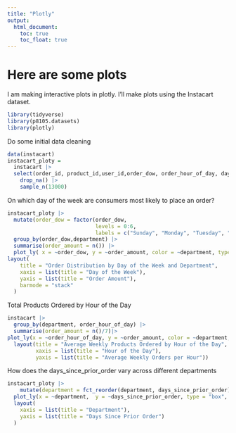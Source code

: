 ```yaml
---
title: "Plotly"
output: 
  html_document:
    toc: true
    toc_float: true
---
```


# Here are some plots

I am making interactive plots in plotly. I'll make plots using the Instacart dataset.

```r
library(tidyverse)
library(p8105.datasets)
library(plotly)
```

Do some initial data cleaning 

```r
data(instacart)
instacart_ploty = 
  instacart |> 
  select(order_id, product_id,user_id,order_dow, order_hour_of_day, days_since_prior_order, aisle, department)|>
    drop_na() |> 
    sample_n(13000)
```

On which day of the week are consumers most likely to place an order?

```r
instacart_ploty |> 
  mutate(order_dow = factor(order_dow, 
                            levels = 0:6, 
                            labels = c("Sunday", "Monday", "Tuesday", "Wednesday", "Thursday", "Friday", "Saturday"))) |> 
  group_by(order_dow,department) |> 
  summarise(order_amount = n()) |> 
  plot_ly( x = ~order_dow, y = ~order_amount, color = ~department, type = "bar", colors = "viridis")|> 
layout(
    title = "Order Distribution by Day of the Week and Department",
    xaxis = list(title = "Day of the Week"),
    yaxis = list(title = "Order Amount"),
    barmode = "stack"
  )
```

Total Products Ordered by Hour of the Day
```r
instacart |> 
  group_by(department, order_hour_of_day) |> 
  summarise(order_amount = n()/7)|> 
plot_ly(x = ~order_hour_of_day, y = ~order_amount, color = ~department, type = "scatter", mode = "lines+markers", colors = "viridis")|> 
  layout(title = "Average Weekly Products Ordered by Hour of the Day",
         xaxis = list(title = "Hour of the Day"),
         yaxis = list(title = "Average Weekly Orders per Hour"))
```

How does the days_since_prior_order vary across different departments

```r
instacart_ploty |> 
    mutate(department = fct_reorder(department, days_since_prior_order)) |> 
  plot_ly(x = ~department,  y = ~days_since_prior_order, type = "box", color = ~department , colors = "viridis" ) |>
  layout(
    xaxis = list(title = "Department"),
    yaxis = list(title = "Days Since Prior Order")
  )
```
